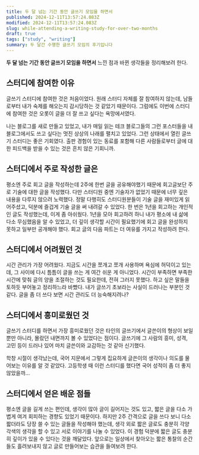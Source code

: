 ```yaml
---
title: 두 달 넘는 기간 동안 글쓰기 모임을 하면서
published: 2024-12-11T13:57:24.083Z
modified: 2024-12-11T13:57:24.083Z
slug: while-attending-a-writing-study-for-over-two-months
draft: true
tags: ["study", "writing"]
summary: 두 달간 수행한 글쓰기 모임의 후기입니다
---
```


**두 달 넘는 기간 동안 글쓰기 모임을 하면서** 느낀 점과 바뀐 생각들을 정리해보려 한다.

## 스터디에 참여한 이유

글쓰기 스터디에 참여한 것은 처음이었다. 원래 스터디 자체를 잘 참여하지 않는데, 남들로부터 내가 숙제를 해오는지 감시당하는 것 같았기 때문이다. 그럼에도 이번에 스터디에 참여한 것은 오롯이 글을 더 잘 쓰고 싶다는 욕망에서였다.

나는 블로그를 새로 만들고 있었고, 내가 매일 읽는 테크 블로그들의 그런 포스터들을 내 블로그에서도 쓰고 싶다는 멋진 상상의 나래를 펼치고 있었다. 그런 상태에서 열린 글쓰기 스터디는 좋은 기회였다. 출판 경험이 있는 동료를 포함해 다른 사람들로부터 글에 대한 피드백을 받을 수 있는 것은 흔치 않은 기회니까.

## 스터디에서 주로 작성한 글은

평소엔 주로 회고 글을 작성하는데 2주에 한번 글을 공유해야했기 때문에 회고글보단 주로 기술에 대한 글을 작성했다. 다만 스터디원 중엔 기술자가 없었기 때문에 너무 깊은 내용을 다루지 않으려 노력했다. 정말 다행히도 스터디원분들이 기술 글을 재미있게 읽어주셨고, 덕분에 즐겁게 기술 글을 써 내려갈 수 있었다. 한 번은 1년을 회고하는 개인적인 글도 작성했는데, 이게 좀 아쉬웠다. 1년을 모아 회고하려 하니 내가 평소에 내 삶에 다소 무심했음을 알 수 있었고, 더 깊이 생각할 시간이 필요했기에 회고 글을 완성하지 못하고 일부만 공개해야 했다. 회고 글의 다음 파트는 더 여유를 가지고 작성하려 한다.

## 스터디에서 어려웠던 것

시간 관리가 가장 어려웠다. 지금도 시간을 쪼개고 쪼개 사용하며 욕심에 허덕이고 있는데, 그 사이에 다시 틈틈이 글을 쓰는 게 여간 쉬운 게 아니었다. 시간이 부족하면 부족한 시간에 맞춰 글의 양을 조절하는 것도 필요한데, 전혀 그러지 못했다. 하고 싶은 말들을 토하듯 부어놓고 정리하느라 바빴다. 내가 글쓰기 초보라는 사실이 드러나는 부분인 것 같다. 글을 좀 더 쓰다 보면 시간 관리도 더 능숙해지려나?

## 스터디에서 흥미로웠던 것

글쓰기 스터디를 하면서 가장 흥미로웠던 것은 타인의 글쓰기에서 글쓴이의 형상이 보일 뿐만 아니라, 몰랐던 내면까지 볼 수 있었다는 점이다. 글쓰기에 그 사람의 흥미, 성격, 고민 등이 드러나 있어 마치 글쓴이와 교감하는 것 같아 신기했다.

학창 시절이 생각났는데, 국어 지문에서 그렇게 집요하게 글쓴이의 생각이나 의도를 물어보는 이유를 알 것 같았다. 고등학생 때 이런 스터디를 했다면 국어 성적이 좀 더 좋지 않았을까…

## 스터디에서 얻은 배운 점들

평소엔 글을 길게 쓰는 편인데, 생각이 많아 글이 길어지는 것도 있고, 짧은 글을 다소 가볍게 여겨 회피하는 경향도 있었기 때문이다. 하지만 2주 간격으로 글을 쓰다 보니 다소 짧더라도 당장 쓸 수 있는 글들을 작성해야 했는데, 생각 외로 짧은 글로도 충분히 각양각색의 생각을 할 수 있고 서로 이야기를 나눌 수 있었다. 이 경험 덕분에 짧은 글도 충분히 깊이가 있을 수 있다는 것을 깨달았다. 앞으로는 일상에서 찾아오는 짧은 통찰의 순간들도 흘려보내지 않고 글로 만들어보는 습관을 들여보려 한다.
